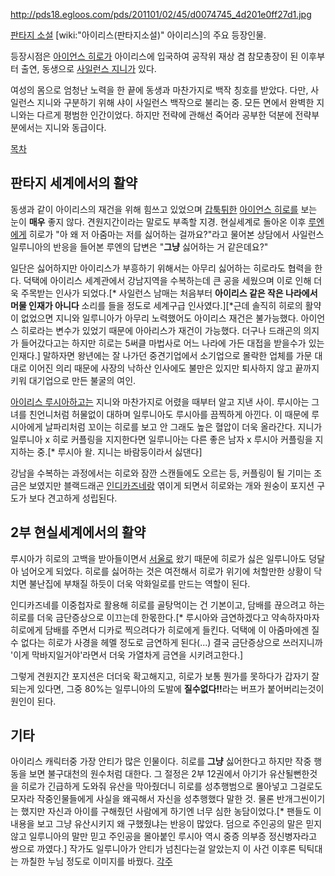 http://pds18.egloos.com/pds/201101/02/45/d0074745_4d201e0ff27d1.jpg

[[판타지 소설]] [wiki:"아이리스(판타지소설)" 아이리스]의 주요 등장인물.

등장시점은 [[아이언스 히로]]가 아이리스에 입국하여 공작위 재상 겸 참모총장이 된 이후부터 출연, 동생으로 [[사일런스 지니]]가 있다.

여성의 몸으로 엄청난 노력을 한 끝에 동생과 마찬가지로 백작 칭호를 받았다. 다만, 사일런스 지니와 구분하기 위해 샤이 사일런스 백작으로 불리는 중. 모든 면에서 완벽한 지니와는 다르게 평범한 인간이었다. 하지만 전략에 관해선 죽어라 공부한 덕분에 전략부분에서는 지니와 동급이다.

[[목차]]

== 판타지 세계에서의 활약 ==
동생과 같이 아이리스의 재건을 위해 힘쓰고 있었으며 [[갑툭튀]]한 [[아이언스 히로]]를 보는 눈이 '''매우''' 좋지 않다. 견원지간이라는 말로도 부족할 지경. 현실세계로 돌아온 이후 [[루엔]]에게 히로가 "아 왜 저 아줌마는 저를 싫어하는 걸까요?"라고 물어본 상담에서 사일런스 일루니아의 반응을 들어본 루엔의 답변은 "'''그냥''' 싫어하는 거 같은데요?"

일단은 싫어하지만 아이리스가 부흥하기 위해서는 아무리 싫어하는 히로라도 협력을 한다. 덕택에 아이리스 세계관에서 강남지역을 수복하는데 큰 공을 세웠으며 이로 인해 더욱 주목받는 인사가 되었다.[* 사일런스 남매는 처음부터 '''아이리스 같은 작은 나라에서 머물 인재가 아니다''' 소리를 들을 정도로 세계구급 인사였다.][*근데 솔직히 히로의 활약이 없었으면 지니와 일루니아가 아무리 노력했어도 아이리스 재건은 불가능했다. 아이언스 히로라는 변수가 있었기 때문에 아아리스가 재건이 가능했다. 더구나 드래곤의 의지가 들어갔다고는 하지만 히로는 5써클 마법사로 어느 나라에 가든 대접을 받을수가 있는 인재다.] 말하자면 왕년에는 잘 나가던 중견기업에서 소기업으로 몰락한 업체를 가문 대대로 이어진 의리 때문에 사장의 낙하산 인사에도 불만은 있지만 퇴사하지 않고 끝까지 키워 대기업으로 만든 불굴의 여인.

[[아이리스 루시아]]하고는 지니와 마찬가지로 어렸을 때부터 알고 지낸 사이. 루시아는 그녀를 친언니처럼 허물없이 대하며 일루니아도 루시아를 끔찍하게 아낀다. 이 때문에 루시아에게 날파리처럼 꼬이는 히로를 보고 안 그래도 높은 혈압이 더욱 올라간다. 지니가 일루니아 x 히로 커플링을 지지한다면 일루니아는 다른 좋은 남자 x 루시아 커플링을 지지하는 중.[* 루시아 왈. 지니는 바람둥이라서 싫댄다]

강남을 수복하는 과정에서는 히로와 잠깐 스캔들에도 오르는 등, 커플링이 될 기미는 조금은 보였지만 블랙드래곤 [[인디카즈네]]랑 엮이게 되면서 히로와는 개와 원숭이 포지션 구도가 보다 견고하게 성립된다.



== 2부 현실세계에서의 활약 ==
루시아가 히로의 고백을 받아들이면서 [[서울]]로 왔기 때문에 히로가 싫은 일루니아도 덩달아 넘어오게 되었다. 히로를 싫어하는 것은 여전해서 히로가 위기에 처할만한 상황이 닥치면 불난집에 부채질 하듯이 더욱 악화일로를 만드는 역할이 된다.

인디카즈네를 이중첩자로 활용해 히로를 골탕먹이는 건 기본이고, 담배를 끊으려고 하는 히로를 더욱 금단증상으로 이끄는데 한몫한다.[* 루시아와 금연하겠다고 약속하자마자 히로에게 담배를 주면서 디카로 찍으려다가 히로에게 들킨다. 덕택에 이 아줌마에겐 질 수 없다는 히로가 사경을 헤멜 정도로 금연하게 된다(...) 결국 금단증상으로 쓰러지니까 '이게 막바지일거야'라면서 더욱 가열차게 금연을 시키려고한다.]

그렇게 견원지간 포지션은 더더욱 확고해지고, 히로가 보통 뭔가를 못하다가 갑자기 잘되는게 있다면, 그중 80%는 일루니아의 도발에 '''질수없다!!'''라는 버프가 붙어버리는것이 원인이 된다.
== 기타 ==
아이리스 캐릭터중 가장 안티가 많은 인물이다. 히로를 '''그냥''' 싫어한다고 하지만 작중 행동을 보면 불구대천의 원수처럼 대한다. 그 절정은 2부 12권에서 아기가 유산될뻔한것을 히로가 긴급하게 도와줘 유산을 막아줬더니 히로를 성추행범으로 몰아넣고 그걸로도 모자라 작중인물들에게 사실을 왜곡해서 자신을 성추행했다 말한 것. 물론 반개그씬이기는 했지만 자신과 아이를 구해줬던 사람에게 하기엔 너무 심한 농담이었다.[* 팬들도 이 내용을 보고 그냥 유산시키지 왜 구했줬냐는 반응이 많았다. 덤으로 주인공의 말은 믿지 않고 일루니아의 말만 믿고 주인공을 몰아붙인 루시아 역시 중증 의부증 정신병자라고 쌍으로 까였다.] 작가도 일루니아가 안티가 넘친다는걸 알았는지 이 사건 이후론 틱틱대는 까칠한 누님 정도로 이미지를 바꿨다.
[[각주]]
